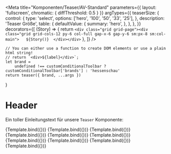 

<Meta
    title="Komponenten/Teaser/AV-Standard"
    parameters={{
        layout: 'fullscreen',
        chromatic: {
            diffThreshold: 0.5
        }
    }}
    argTypes={{
        teaserSize: {
            control: {
                type: 'select',
                options: ['hero', '100', '50', '33', '25'],
            },
            description: 'Teaser Größe',
            table: {
                defaultValue: {
                    summary: 'hero',
                },
            },
        },
    }}
    decorators={[
        (Story) => {
            return `<div class="grid grid-page"><div class="grid grid-cols-12 py-6 col-full gap-x-6 gap-y-6 sm:px-8 sm:col-main">  
                ${Story()} 
                </div></div>`
        },
    ]}
/>

    // You can either use a function to create DOM elements or use a plain html string!
    // return `<div>${label}</div>`;
    let brand =
        undefined !== customConditionalToolbar ? customConditionalToolbar['brands'] : 'hessenschau'
    return teaser({ brand, ...args })
}

# Header

Ein toller Einleitungstext für unsere `Teaser` Komponente:

<Preview withToolbar>
    <Story name="Standard 50% Video" args={teaser50video.logicItem.includeModel}>
        {Template.bind({})}
    </Story>
    <Story name="Standard 25% Video" args={teaser25video.logicItem.includeModel}>
        {Template.bind({})}
    </Story>
    <Story name="Standard 50% Video Livestream" args={teaser50live.logicItem.includeModel}>
        {Template.bind({})}
    </Story>
    <Story name="Standard 25% Video Livestream" args={teaser25live.logicItem.includeModel}>
        {Template.bind({})}
    </Story>
    <Story name="Standard 50% Audio" args={teaser50audio.logicItem.includeModel}>
        {Template.bind({})}
    </Story>
    <Story name="Standard 25% Audio" args={teaser25audio.logicItem.includeModel}>
        {Template.bind({})}
    </Story>
    <Story name="Standard 50% Podcast" args={teaser50podcast.logicItem.includeModel}>
        {Template.bind({})}
    </Story>
    <Story name="Standard 25% Podcast" args={teaser25podcast.logicItem.includeModel}>
        {Template.bind({})}
    </Story>
    <Story
        name="Standard 50% Audio Livestream"
        args={teaser50audioLivestream.logicItem.includeModel}
    >
        {Template.bind({})}
    </Story>
    <Story
        name="Standard 25% Audio Livestream"
        args={teaser25audioLivestream.logicItem.includeModel}
    >
        {Template.bind({})}
    </Story>
</Preview>
